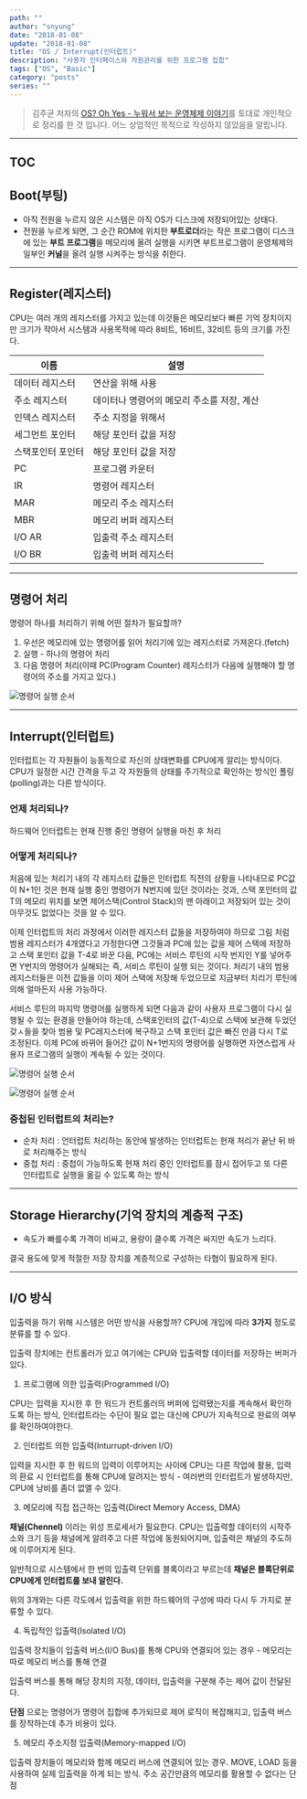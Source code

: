 ```yaml
---
path: ""
author: "snyung"
date: "2018-01-08"
update: "2018-01-08"
title: "OS / Interrupt(인터럽트)"
description: "사용자 인터페이스와 자원관리를 위한 프로그램 집합"
tags: ["OS", "Basic"]
category: "posts"
series: ""
---
```


> 김주균 저자의  [OS? Oh Yes - 누워서 보는 운영체제 이야기](http://www.aladin.co.kr/shop/wproduct.aspx?ItemId=30281937)를 토대로 개인적으로 정리를 한 것 입니다. 어느 상업적인 목적으로 작성하지 않았음을 알립니다.

---

##  TOC

## Boot(부팅)

- 아직 전원을 누르지 않은 시스템은 아직 OS가 디스크에 저장되어있는 상태다.
- 전원을 누르게 되면, 그 순간 ROM에 위치한 **부트로더**라는 작은 프로그램이 디스크에 있는 **부트 프로그램**을 메모리에 올려 실행을 시키면 부트프로그램이 운영체제의 일부인 **커널**을 올려 실행 시켜주는 방식을 취한다.

---

## Register(레지스터)

CPU는 여러 개의 레지스터를 가지고 있는데 이것들은 메모리보다 빠른 기억 장치이지만 크기가 작아서 시스템과 사용목적에 따라 8비트, 16비트, 32비트 등의 크기를 가진다.

|이름|설명|
|-|-|
|데이터 레지스터|연산을 위해 사용|
|주소 레지스터|데이터나 명령어의 메모리 주소를 저장, 계산|
|인덱스 레지스터|주소 지정을 위해서|
|세그먼트 포인터|해당 포인터 값을 저장|
|스택포인터 포인터|해당 포인터 값을 저장|
|PC|프로그램 카운터|
|IR|명령어 레지스터|
|MAR|메모리 주소 레지스터|
|MBR|메모리 버퍼 레지스터|
|I/O AR|입출력 주소 레지스터|
|I/O BR|입출력 버퍼 레지스터|

---

## 명령어 처리

명령어 하나를 처리하기 위해 어떤 절차가 필요할까?<br/>

1. 우선은 메모리에 있는 명령어를 읽어 처리기에 있는 레지스터로 가져온다.(fetch)
2. 실행 - 하나의 명령어 처리
3. 다음 명령어 처리(이때 PC(Program Counter) 레지스터가 다음에 실행해야 할 명령어의 주소를 가지고 있다.)

![명령어 실행 순서](https://github.com/SeonHyungJo/SeonHyungJo.github.io/blob/master/assets/img/interupt1.JPG?raw=true)

---

## Interrupt(인터럽트)

인터럽트는 각 자원들이 능동적으로 자신의 상태변화를 CPU에게 알리는 방식이다.
CPU가 일정한 시간 간격을 두고 각 자원들의 상태를 주기적으로 확인하는 방식인 폴링(polling)과는 다른 방식이다.

### 언제 처리되나?

하드웨어 인터럽트는 현재 진행 중인 명령어 실행을 마친 후 처리

### 어떻게 처리되나?

처음에 있는 처리기 내의 각 레지스터 값들은 인터럽트 직전의 상황을 나타내므로 PC값이 N+1인 것은 현재 실행 중인 명령어가 N번지에 있던 것이라는 것과, 스택 포인터의 값 T의 메모리 위치를 보면 제어스택(Control Stack)의 맨 아래이고 저장되어 있는 것이 아무것도 없었다는 것을 알 수 있다.

이제 인터럽트의 처리 과정에서 이러한 레지스터 값들을 저장하여야 하므로 그림 처럼 범용 레지스터가 4개였다고 가정한다면 그것들과 PC에 있는 값을 제어 스택에 저장하고 스택 포인터 값을 T-4로 바꾼 다음, PC에는 서비스 루틴의 시작 번지인 Y를 넣어주면 Y번지의 명령어가 실해되는 즉, 서비스 루틴이 실행 되는 것이다. 처리기 내의 범용 레지스터들은 이전 값들을 이미 제어 스택에 저장해 두었으므로 지금부터 치리기 루틴에 의해 얼마든지 사용 가능하다.

서비스 루틴의 마지막 명령어를 실행하게 되면 다음과 같이 사용자 프로그램이 다시 실행될 수 있는 환경을 만들어야 하는데, 스택포인터의 값(T-4)으로 스택에 보관해 두었던 갖ㅅ들을 찾아 범용 및 PC레지스터에 복구하고 스택 포인터 값은 빠진 만큼 다시 T로 조정된다. 이제 PC에 바뀌어 들어간 값이 N+1번지의 명령어를 실행하면 자연스럽게 사용자 프로그램의 실행이 계속될 수 있는 것이다.

![명령어 실행 순서](https://github.com/SeonHyungJo/SeonHyungJo.github.io/blob/master/assets/img/interupt2.JPG?raw=true)


![명령어 실행 순서](https://github.com/SeonHyungJo/SeonHyungJo.github.io/blob/master/assets/img/interupt3.JPG?raw=true)

### 중첩된 인터럽트의 처리는?

- 순차 처리 : 언터럽트 처리하는 동안에 발생하는 인터럽트는 현재 처리가 끝난 뒤 바로 처리해주는 방식
- 중첩 처리 : 중첩이 가능하도록 현재 처리 중인 인터럽트를 잠시 접어두고 또 다른 인터럽트로 실행을 옮길 수 있도록 하는 방식

---

## Storage Hierarchy(기억 장치의 계층적 구조)

- 속도가 빠를수록 가격이 비싸고, 용량이 클수록 가격은 싸지만 속도가 느리다.

결국 용도에 맞게 적절한 저장 장치를 계층적으로 구성하는 타협이 필요하게 된다.

---

## I/O 방식

입출력을 하기 위해 시스템은 어떤 방식을 사용할까? CPU에 개입에 따라 **3가지** 정도로 분류를 할 수 있다.

입출력 장치에는 컨트롤러가 있고 여기에는 CPU와 입출력할 데이터를 저장하는 버퍼가 있다.

1. 프로그램에 의한 입출력(Programmed I/O)

CPU는 입력을 지시한 후 한 워드가 컨트롤러의 버퍼에 입력됐는지를 계속해서 확인하도록 하는 방식, 인터럽트라는 수단이 필요 없는 대신에 CPU가 지속적으로 완료의 여부를 확인하여야한다.

2. 인터럽트 의한 입출력(Inturrupt-driven I/O)

입력을 지시한 후 한 워드의 입력이 이루어지는 사이에 CPU는 다른 작업에 활용, 입력의 환료 시 인터럽트를 통해 CPU에 알려지는 방식 - 여러번의 인터럽트가 발생하지만, CPU에 낭비를 좀더 없앨 수 있다.

3. 메모리에 직접 접근하는 입출력(Direct Memory Access, DMA)

**채널(Chennel)** 이라는 위성 프로세서가 필요한다. CPU는 입출력할 데이터의 시작주소와 크기 등을 채널에게 알려주고 다른 작업에 동원되어지며, 입출력은 채널의 주도하에 이루어지게 된다.

일반적으로 시스템에서 한 번의 입출력 단위를 블록이라고 부르는데 **채널은 블록단위로 CPU에게 인터럽트를 보내 알린다.**

위의 3개와는 다른 각도에서 입출력을 위한 하드웨어의 구성에 따라 다시 두 가지로 분류할 수 있다.

4. 독립적인 입출력(Isolated I/O)

입출력 장치들이 입출력 버스(I/O Bus)를 통해 CPU와 연결되어 있는 경우 - 메모리는 따로 메모리 버스를 통해 연결

입출력 버스를 통해 해당 장치의 지정, 데이터, 입출력을 구분해 주는 제어 값이 전달된다.

**단점** 으로는 명령어가 명령어 집합에 추가되므로 제어 로직이 복잡해지고, 입출력 버스를 장착하는데 추가 비용이 있다.

5. 메모리 주소지정 입출력(Memory-mapped I/O)

입출력 장치들이 메모리와 함께 메모리 버스에 연결되어 있는 경우. MOVE, LOAD 등을 사용하여 실제 입출력을 하게 되는 방식. 주소 공간만큼의 메모리를 활용할 수 없다는 단점